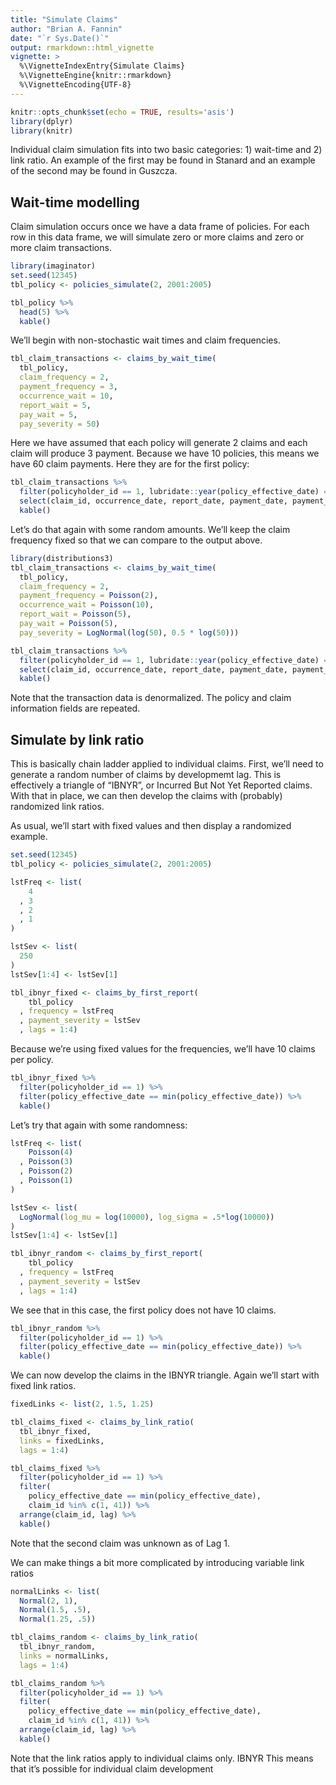 ```yaml
---
title: "Simulate Claims"
author: "Brian A. Fannin"
date: "`r Sys.Date()`"
output: rmarkdown::html_vignette
vignette: >
  %\VignetteIndexEntry{Simulate Claims}
  %\VignetteEngine{knitr::rmarkdown}
  %\VignetteEncoding{UTF-8}
---
```


```r
knitr::opts_chunk$set(echo = TRUE, results='asis')
library(dplyr)
library(knitr)
```

Individual claim simulation fits into two basic categories: 1) wait-time and 2) link ratio. An example of the first may be found in Stanard and an example of the second may be found in Guszcza.

## Wait-time modelling

Claim simulation occurs once we have a data frame of policies. For each row in this data frame, we will simulate zero or more claims and zero or more claim transactions. 

```r
library(imaginator)
set.seed(12345)
tbl_policy <- policies_simulate(2, 2001:2005)

tbl_policy %>% 
  head(5) %>% 
  kable()
```

We'll begin with non-stochastic wait times and claim frequencies.

```r
tbl_claim_transactions <- claims_by_wait_time(
  tbl_policy,
  claim_frequency = 2,
  payment_frequency = 3,
  occurrence_wait = 10,
  report_wait = 5,
  pay_wait = 5,
  pay_severity = 50)
```

Here we have assumed that each policy will generate 2 claims and each claim will produce 3 payment. Because we have 10 policies, this means we have 60 claim payments. Here they are for the first policy:

```r
tbl_claim_transactions %>% 
  filter(policyholder_id == 1, lubridate::year(policy_effective_date) == 2001) %>% 
  select(claim_id, occurrence_date, report_date, payment_date, payment_amount) %>% 
  kable()
```

Let's do that again with some random amounts. We'll keep the claim frequency fixed so that we can compare to the output above.

```r
library(distributions3)
tbl_claim_transactions <- claims_by_wait_time(
  tbl_policy,
  claim_frequency = 2,
  payment_frequency = Poisson(2),
  occurrence_wait = Poisson(10),
  report_wait = Poisson(5),
  pay_wait = Poisson(5),
  pay_severity = LogNormal(log(50), 0.5 * log(50)))
```

```r
tbl_claim_transactions %>% 
  filter(policyholder_id == 1, lubridate::year(policy_effective_date) == 2001) %>% 
  select(claim_id, occurrence_date, report_date, payment_date, payment_amount) %>% 
  kable()
```

Note that the transaction data is denormalized. The policy and claim information fields are repeated.

## Simulate by link ratio

This is basically chain ladder applied to individual claims. First, we'll need to generate a random number of claims by developmemt lag. This is effectively a triangle of "IBNYR", or Incurred But Not Yet Reported claims. With that in place, we can then develop the claims with (probably) randomized link ratios.

As usual, we'll start with fixed values and then display a randomized example.

```r
set.seed(12345)
tbl_policy <- policies_simulate(2, 2001:2005)

lstFreq <- list(
    4
  , 3
  , 2
  , 1
)

lstSev <- list(
  250
)
lstSev[1:4] <- lstSev[1]

tbl_ibnyr_fixed <- claims_by_first_report(
    tbl_policy
  , frequency = lstFreq
  , payment_severity = lstSev
  , lags = 1:4)
```

Because we're using fixed values for the frequencies, we'll have 10 claims per policy.

```r
tbl_ibnyr_fixed %>% 
  filter(policyholder_id == 1) %>% 
  filter(policy_effective_date == min(policy_effective_date)) %>% 
  kable()
```

Let's try that again with some randomness:

```r
lstFreq <- list(
    Poisson(4)
  , Poisson(3)
  , Poisson(2)
  , Poisson(1)
)

lstSev <- list(
  LogNormal(log_mu = log(10000), log_sigma = .5*log(10000))
)
lstSev[1:4] <- lstSev[1]

tbl_ibnyr_random <- claims_by_first_report(
    tbl_policy
  , frequency = lstFreq
  , payment_severity = lstSev
  , lags = 1:4)
```

We see that in this case, the first policy does not have 10 claims.

```r
tbl_ibnyr_random %>% 
  filter(policyholder_id == 1) %>% 
  filter(policy_effective_date == min(policy_effective_date)) %>% 
  kable()
```

We can now develop the claims in the IBNYR triangle. Again we'll start with fixed link ratios.

```r
fixedLinks <- list(2, 1.5, 1.25)
```

```r
tbl_claims_fixed <- claims_by_link_ratio(
  tbl_ibnyr_fixed,
  links = fixedLinks,
  lags = 1:4)
```

```r
tbl_claims_fixed %>% 
  filter(policyholder_id == 1) %>% 
  filter(
    policy_effective_date == min(policy_effective_date), 
    claim_id %in% c(1, 41)) %>%
  arrange(claim_id, lag) %>% 
  kable()
```

Note that the second claim was unknown as of Lag 1.

We can make things a bit more complicated by introducing variable link ratios

```r
normalLinks <- list(  
  Normal(2, 1),
  Normal(1.5, .5),
  Normal(1.25, .5))

tbl_claims_random <- claims_by_link_ratio(
  tbl_ibnyr_random, 
  links = normalLinks, 
  lags = 1:4)
```

```r
tbl_claims_random %>% 
  filter(policyholder_id == 1) %>% 
  filter(
    policy_effective_date == min(policy_effective_date), 
    claim_id %in% c(1, 41)) %>%
  arrange(claim_id, lag) %>% 
  kable()
```

Note that the link ratios apply to individual claims only. IBNYR This means that it's possible for individual claim development
